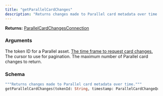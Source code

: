 ```yaml
---
title: "getParallelCardChanges"
description: "Returns changes made to Parallel card metadata over time."
---
```


**Returns:** [ParallelCardChangesConnection](/api-reference/types#parallelcardchangesconnection)

### Arguments

<ResponseField name="tokenId" type="String">
  The token ID for a Parallel asset.
</ResponseField>

<a href="/api-reference/input-objects#parallelcardchangequerytimestampinput">
  <ResponseField name="timestamp" type="ParallelCardChangeQueryTimestampInput">
    The time frame to request card changes.
  </ResponseField>
</a>

<ResponseField name="cursor" type="String">
  The cursor to use for pagination.
</ResponseField>

<ResponseField name="limit" type="Int">
  The maximum number of Parallel card changes to return.
</ResponseField>

### Schema


```graphql 
"""Returns changes made to Parallel card metadata over time."""
getParallelCardChanges(tokenId: String, timestamp: ParallelCardChangeQueryTimestampInput, cursor: String, limit: Int): ParallelCardChangesConnection
```

